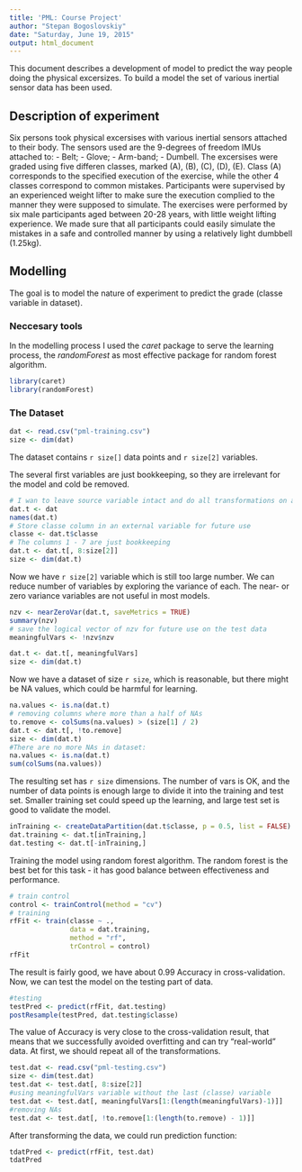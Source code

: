 ```yaml
---
title: 'PML: Course Project'
author: "Stepan Bogoslovskiy"
date: "Saturday, June 19, 2015"
output: html_document
---
```


This document describes a development of model to predict the way people doing the physical excersizes. To build a model the set of various inertial sensor data has been used.

## Description of experiment
Six persons took physical excersises with various inertial sensors attached to their body.
The sensors used are the 9-degrees of freedom IMUs attached to:
- Belt;
- Glove;
- Arm-band;
- Dumbell.
The excersises were graded using five differen classes, marked (A), (B), (C), (D), (E).  Class (A) corresponds to the specified execution of the exercise, while the other 4 classes correspond to common mistakes. Participants were supervised by an experienced weight lifter to make sure the execution complied to the manner they were supposed to simulate. The exercises were performed by six male participants aged between 20-28 years, with little weight lifting experience. We made sure that all participants could easily simulate the mistakes in a safe and controlled manner by using a relatively light dumbbell (1.25kg).

## Modelling
The goal is to model the nature of experiment to predict the grade (classe variable in dataset). 


### Neccesary tools
In the modelling process I used the _caret_ package to serve the learning process, the _randomForest_ as most effective package for random forest algorithm.

```r
library(caret)
library(randomForest)
```

### The Dataset
```r
dat <- read.csv("pml-training.csv")
size <- dim(dat)
```
The dataset contains `r size[]` data points and `r size[2]` variables. 

The several first variables are just bookkeeping, so they are irrelevant for the model and cold be removed. 
```r
# I wan to leave source variable intact and do all transformations on a new var.
dat.t <- dat
names(dat.t)
# Store classe column in an external variable for future use
classe <- dat.t$classe
# The columns 1 - 7 are just bookkeeping
dat.t <- dat.t[, 8:size[2]]
size <- dim(dat.t)
```
Now we have `r size[2]` variable which is still too large number. We can reduce number of variables by exploring the variance of each. The near- or zero variance variables are not useful in most models.

```r
nzv <- nearZeroVar(dat.t, saveMetrics = TRUE)
summary(nzv)
# save the logical vector of nzv for future use on the test data
meaningfulVars <- !nzv$nzv

dat.t <- dat.t[, meaningfulVars]
size <- dim(dat.t)
```
Now we have a dataset of size `r size`, which is reasonable, but there might be NA values, which could be harmful for learning.

```r
na.values <- is.na(dat.t)
# removing columns where more than a half of NAs
to.remove <- colSums(na.values) > (size[1] / 2)
dat.t <- dat.t[, !to.remove]
size <- dim(dat.t)
#There are no more NAs in dataset:
na.values <- is.na(dat.t)
sum(colSums(na.values))
```
The resulting set has `r size` dimensions. The number of vars is OK, and the number of data points is enough large to divide it into the training and test set.
Smaller training set could speed up the learning, and large test set is good to validate the model.

```r
inTraining <- createDataPartition(dat.t$classe, p = 0.5, list = FALSE)
dat.training <- dat.t[inTraining,]
dat.testing <- dat.t[-inTraining,]
```

Training the model using random forest algorithm. The random forest is the best bet for this task - it has good balance between effectiveness and performance.

```r
# train control
control <- trainControl(method = "cv")
# training
rfFit <- train(classe ~ .,
               data = dat.training,
               method = "rf",
               trControl = control)
rfFit
```
The result is fairly good, we have about 0.99 Accuracy in cross-validation.
Now, we can test the model on the testing part of data.

```r
#testing
testPred <- predict(rfFit, dat.testing)
postResample(testPred, dat.testing$classe)
```

The value of Accuracy is very close to the cross-validation result, that means that we successfully avoided overfitting and can try "real-world" data. At first, we should repeat all of the transformations.

```r
test.dat <- read.csv("pml-testing.csv")
size <- dim(test.dat)
test.dat <- test.dat[, 8:size[2]]
#using meaningfulVars variable without the last (classe) variable
test.dat <- test.dat[, meaningfulVars[1:(length(meaningfulVars)-1)]]
#removing NAs
test.dat <- test.dat[, !to.remove[1:(length(to.remove) - 1)]]
```

After transforming the data, we could run prediction function:

```r
tdatPred <- predict(rfFit, test.dat)
tdatPred
```